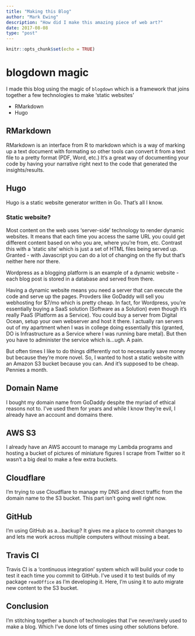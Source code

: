 ```yaml
---
title: "Making this Blog"
author: "Mark Ewing"
description: "How did I make this amazing piece of web art?"
date: 2017-08-08
type: "post"
---
```


```r
knitr::opts_chunk$set(echo = TRUE)
```

# blogdown magic

I made this blog using the magic of `blogdown` which is a framework that joins together a few technologies to make 'static websites'

* RMarkdown
* Hugo

## RMarkdown

RMarkdown is an interface from R to markdown which is a way of marking up a text document with formating so other tools can convert it from a text file to a pretty format (PDF, Word, etc.)  It's a great way of documenting your code by having your narrative right next to the code that generated the insights/results.

## Hugo

Hugo is a static website generator written in Go. That's all I know.

### Static website?

Most content on the web uses 'server-side' technology to render dynamic websites.  It means that each time you access the same URL you could get different content based on who you are, where you're from, etc.  Contrast this with a 'static site' which is just a set of HTML files being served up.  Granted - with Javascript you can do a lot of changing on the fly but that's neither here nor there.

Wordpress as a blogging platform is an example of a dynamic website - each blog post is stored in a database and served from there.

Having a dynamic website means you need a server that can execute the code and serve up the pages.  Provders like GoDaddy will sell you webhosting for \$7/mo which is pretty cheap.  In fact, for Wordpress, you're essentially buying a SaaS solution (Software as a Solution) even though it's really PaaS (Platform as a Service).  You could buy a server from Digital Ocean, setup your own webserver and host it there.  I actually ran servers out of my apartment when I was in college doing essentially this (granted, DO is Infrastructure as a Service where I was running bare metal).  But then you have to administer the service which is...ugh. A pain.  

But often times I like to do things differently not to necessarily save money but because they're more novel. So, I wanted to host a static website with an Amazon S3 bucket because you can. And it's supposed to be cheap.  Pennies a month.

## Domain Name

I bought my domain name from GoDaddy despite the myriad of ethical reasons not to. I've used them for years and while I know they're evil, I already have an account and domains there.

## AWS S3

I already have an AWS account to manage my Lambda programs and hosting a bucket of pictures of miniature figures I scrape from Twitter so it wasn't a big deal to make a few extra buckets.

## Cloudflare

I'm trying to use Cloudflare to manage my DNS and direct traffic from the domain name to the S3 bucket. This part isn't going well right now.

## GitHub

I'm using GitHub as a...backup? It gives me a place to commit changes to and lets me work across multiple computers without missing a beat.

## Travis CI

Travis CI is a 'continuous integration' system which will build your code to test it each time you commit to GitHub.  I've used it to test builds of my package `readOffice` as I'm developing it.  Here, I'm using it to auto migrate new content to the S3 bucket.

## Conclusion

I'm stitching together a bunch of technologies that I've never/rarely used to make a blog. Which I've done lots of times using other solutions before.